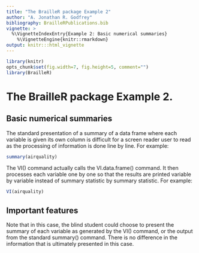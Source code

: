 ---
title: "The BrailleR package Example 2"
author: "A. Jonathan R. Godfrey"
bibliography: BrailleRPublications.bib
vignette: >
  %\VignetteIndexEntry{Example 2: Basic numerical summaries}
    %\VignetteEngine{knitr::rmarkdown}
output: knitr:::html_vignette
---

```{r setup, include=FALSE}
library(knitr)
opts_chunk$set(fig.width=7, fig.height=5, comment="")
library(BrailleR)
```


# The BrailleR package Example 2.

## Basic numerical summaries

The standard presentation of a summary of a data frame where each variable is given its own column is difficult for a screen reader user to read as the processing of information is done line by line. For example:

```{r UseSummary}
summary(airquality)
```

The VI() command actually calls the VI.data.frame() command. It then processes each variable one by one so that the results are printed  variable by variable instead of summary statistic by summary statistic. For example:
```{r UseVI}
VI(airquality)
```



## Important features

Note that in this case, the blind student could choose to present the summary of each variable as generated by the VI() command, or the output from the standard summary() command. There is no difference in the information that is ultimately presented in this case.


